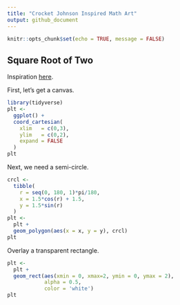 ```yaml
---
title: "Crocket Johnson Inspired Math Art"
output: github_document
---
```


```r
knitr::opts_chunk$set(echo = TRUE, message = FALSE)
```

## Square Root of Two

Inspiration [here](https://americanhistory.si.edu/collections/search/object/nmah_694637).

First, let's get a canvas.

```r
library(tidyverse)
plt <- 
  ggplot() +
  coord_cartesian(
    xlim   = c(0,3),
    ylim   = c(0,2),
    expand = FALSE
  )
plt
```

Next, we need a semi-circle.

```r
crcl <-
  tibble(
    r = seq(0, 180, 1)*pi/180,
    x = 1.5*cos(r) + 1.5,
    y = 1.5*sin(r)
  )
plt <-
  plt +
  geom_polygon(aes(x = x, y = y), crcl)
plt
```

Overlay a transparent rectangle.

```r
plt <-
  plt +
  geom_rect(aes(xmin = 0, xmax=2, ymin = 0, ymax = 2),
            alpha = 0.5,
            color = 'white')
plt
```